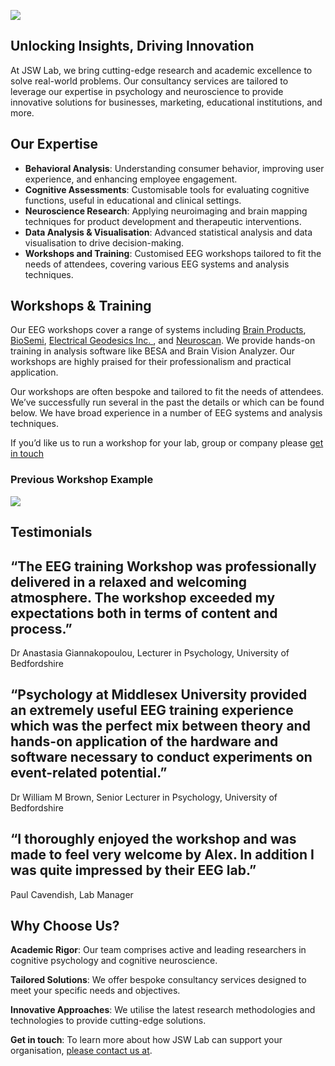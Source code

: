 ![](images/workshop.png)

## Unlocking Insights, Driving Innovation

At JSW Lab, we bring cutting-edge research and academic excellence to solve real-world problems. Our consultancy services are tailored to leverage our expertise in psychology and neuroscience to provide innovative solutions for businesses, marketing, educational institutions, and more.

## Our Expertise

-   **Behavioral Analysis**: Understanding consumer behavior, improving user experience, and enhancing employee engagement.
-   **Cognitive Assessments**: Customisable tools for evaluating cognitive functions, useful in educational and clinical settings.
-   **Neuroscience Research**: Applying neuroimaging and brain mapping techniques for product development and therapeutic interventions.
-   **Data Analysis & Visualisation**: Advanced statistical analysis and data visualisation to drive decision-making.
-   **Workshops and Training**: Customised EEG workshops tailored to fit the needs of attendees, covering various EEG systems and analysis techniques.

## Workshops & Training 

Our EEG workshops cover a range of systems including [Brain Products](https://www.brainproducts.com/index.php), [BioSemi](https://www.biosemi.com/), [Electrical Geodesics Inc. ](https://www.egi.com/), and [Neuroscan](http://compumedicsneuroscan.com/). We provide hands-on training in analysis software like BESA and Brain Vision Analyzer. Our workshops are highly praised for their professionalism and practical application.

Our workshops are often bespoke and tailored to fit the needs of attendees. We've successfully run several in the past the details or which can be found below. We have broad experience in a number of EEG systems and analysis techniques.

If you'd like us to run a workshop for your lab, group or company please [get in touch](ContactUs.qmd)

### Previous Workshop Example

![](images/workshop2019.png)

## Testimonials

::: {.callout-caution icon="false"}
# "The EEG training Workshop was professionally delivered in a relaxed and welcoming atmosphere. The workshop exceeded my expectations both in terms of content and process."

Dr Anastasia Giannakopoulou, Lecturer in Psychology, University of Bedfordshire
:::

::: {.callout-tip icon="false"}
# "Psychology at Middlesex University provided an extremely useful EEG training experience which was the perfect mix between theory and hands-on application of the hardware and software necessary to conduct experiments on event-related potential."

Dr William M Brown, Senior Lecturer in Psychology, University of Bedfordshire
:::

::: {.callout-important icon="false"}
# "I thoroughly enjoyed the workshop and was made to feel very welcome by Alex. In addition I was quite impressed by their EEG lab."

Paul Cavendish, Lab Manager
:::
## Why Choose Us?

**Academic Rigor**: Our team comprises active and leading researchers in cognitive psychology and cognitive neuroscience.

**Tailored Solutions**: We offer bespoke consultancy services designed to meet your specific needs and objectives.

**Innovative Approaches**: We utilise the latest research methodologies and technologies to provide cutting-edge solutions.

**Get in touch**: To learn more about how JSW Lab can support your organisation, [please contact us at](ContactUs.qmd).